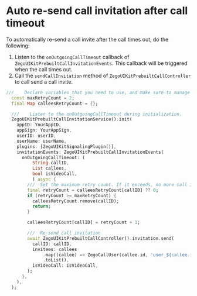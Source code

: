 # Auto re-send call invitation after call timeout

To automatically re-send a call invite after the call times out, do the following:

1. Listen to the `onOutgoingCallTimeout` callback of `ZegoUIKitPrebuiltCallInvitationEvents`. This callback will be triggered when the call times out.
2. Call the `sendCallInvitation` method of `ZegoUIKitPrebuiltCallController` to call send a call invite.

```dart
///    Declare variables that you need to use, and make sure to manage their lifecycles
  const maxRetryCount = 2;
  final Map calleesRetryCount = {};

  ///    Listen to the onOutgoingCallTimeout during initialization.
  ZegoUIKitPrebuiltCallInvitationService().init(
    appID: YourAppID,
    appSign: YourAppSign,
    userID: userID,
    userName: userName,
    plugins: [ZegoUIKitSignalingPlugin()],
    invitationEvents: ZegoUIKitPrebuiltCallInvitationEvents(
      onOutgoingCallTimeout: (
          String callID,
          List callees,
          bool isVideoCall,
          ) async {
        ///  Set the maximum retry count. If it exceeds, no more call invitations will be sent.
        final retryCount = calleesRetryCount[callID] ?? 0;
        if (retryCount >= maxRetryCount) {
          calleesRetryCount.remove(callID);
          return;
        }

        calleesRetryCount[callID] = retryCount + 1;

        ///  Re-send call invitation
        await ZegoUIKitPrebuiltCallController().invitation.send(
          callID: callID,
          invitees: callees
              .map((callee) => ZegoCallUser(callee.id, 'user_${callee.id}'))
              .toList(),
          isVideoCall: isVideoCall,
        );
      },
    ),
  );
```